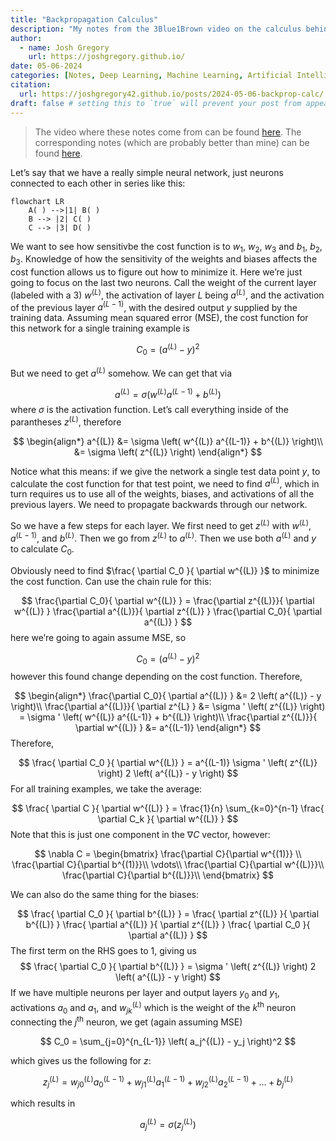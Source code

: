 ```yaml
---
title: "Backpropagation Calculus"
description: "My notes from the 3Blue1Brown video on the calculus behind backpropagation"
author:
  - name: Josh Gregory
    url: https://joshgregory.github.io/
date: 05-06-2024
categories: [Notes, Deep Learning, Machine Learning, Artificial Intelligence] # self-defined categories
citation: 
  url: https://joshgregory42.github.io/posts/2024-05-06-backprop-calc/ 
draft: false # setting this to `true` will prevent your post from appearing on your listing page until you're ready!
---
```


> The video where these notes come from can be found [here](https://www.youtube.com/watch?time_continue=1&v=tIeHLnjs5U8&embeds_referring_euri=https%3A%2F%2Fwww.3blue1brown.com%2F&feature=emb_logo). The corresponding notes (which are probably better than mine) can be found [here](https://www.3blue1brown.com/lessons/backpropagation-calculus).

Let's say that we have a really simple neural network, just neurons connected to each other in series like this:

```mermaid
flowchart LR
    A( ) -->|1| B( )
    B --> |2| C( )
    C --> |3| D( )
```

We want to see how sensitivbe the cost function is to $w_1$, $w_2$, $w_3$ and $b_1$, $b_2$, $b_3$. Knowledge of how the sensitivity of the weights and biases affects the cost function allows us to figure out how to minimize it. Here we're just going to focus on the last two neurons. Call the weight of the current layer (labeled with a 3) $w^{(L)}$, the activation of layer $L$ being $a^{(L)}$, and the activation of the previous layer $a^{(L-1)}$, with the desired output $y$ supplied by the training data. Assuming mean squared error (MSE), the cost function for this network for a single training example is

$$
C_0 = \left( a^{(L)} - y \right)^2
$$

But we need to get $a^{(L)}$ somehow. We can get that via

$$
a^{(L)} = \sigma \left( w^{(L)} a^{(L-1)} + b^{(L)} \right)
$$
where $\sigma$ is the activation function. Let's call everything inside of the parantheses $z^{(L)}$, therefore

$$
\begin{align*}
a^{(L)} &= \sigma \left( w^{(L)} a^{(L-1)} + b^{(L)} \right)\\
&= \sigma \left( z^{(L)} \right)
\end{align*}
$$

Notice what this means: if we give the network a single test data point $y$, to calculate the cost function for that test point, we need to find $a^{(L)}$, which in turn requires us to use all of the weights, biases, and activations of all the previous layers. We need to propagate backwards through our network.


So we have a few steps for each layer. We first need to get $z^{(L)}$ with $w^{(L)}$, $a^{(L-1)}$, and $b^{(L)}$. Then we go from $z^{(L)}$ to $a^{(L)}$. Then we use both $a^{(L)}$ and $y$ to calculate $C_0$.

Obviously need to find $\frac{ \partial C_0 }{ \partial w^{(L)} }$ to minimize the cost function. Can use the chain rule for this:

$$
\frac{\partial C_0}{ \partial w^{(L)} } = \frac{\partial z^{(L)}}{ \partial w^{(L)} } \frac{\partial a^{(L)}}{ \partial z^{(L)} } \frac{\partial C_0}{ \partial a^{(L)} }
$$
here we're going to again assume MSE, so

$$
C_0 = \left( a^{(L)} - y \right)^2
$$
however this found change depending on the cost function. Therefore,

$$
\begin{align*}
\frac{\partial C_0}{ \partial a^{(L)} } &= 2 \left( a^{(L)} - y \right)\\
\frac{\partial a^{(L)}}{ \partial z^{L} } &= \sigma ' \left( z^{(L)} \right) = \sigma ' \left( w^{(L)} a^{(L-1)} + b^{(L)} \right)\\
\frac{\partial z^{(L)}}{ \partial w^{(L)} } &= a^{(L-1)}
\end{align*}
$$
Therefore,

$$
\frac{ \partial C_0 }{ \partial w^{(L)} } = a^{(L-1)} \sigma ' \left( z^{(L)} \right) 2 \left( a^{(L)} - y \right)
$$
For all training examples, we take the average:

$$
\frac{ \partial C }{ \partial w^{(L)} } = \frac{1}{n} \sum_{k=0}^{n-1} \frac{ \partial C_k }{ \partial w^{(L)} }
$$
Note that this is just one component in the $\nabla C$ vector, however:

$$
\nabla C = 
\begin{bmatrix}
\frac{\partial C}{\partial w^{(1)}} \\
\frac{\partial C}{\partial b^{(1)}}\\
\vdots\\
\frac{\partial C}{\partial w^{(L)}}\\
\frac{\partial C}{\partial b^{(L)}}\\
\end{bmatrix}
$$

We can also do the same thing for the biases:

$$
\frac{ \partial C_0 }{ \partial b^{(L)} } = \frac{ \partial z^{(L)} }{ \partial b^{(L)} } \frac{ \partial a^{(L)} }{ \partial z^{(L)} } \frac{ \partial C_0 }{ \partial a^{(L)} }
$$
The first term on the RHS goes to 1, giving us
$$
\frac{ \partial C_0 }{ \partial b^{(L)} } = \sigma ' \left( z^{(L)} \right) 2 \left( a^{(L)} - y \right)
$$
If we have multiple neurons per layer and output layers $y_0$ and $y_1$, activations $a_0$ and $a_1$, and $w_{jk}^{(L)}$ which is the weight of the $k^{\text{th}}$ neuron connecting the $j^{\text{th}}$ neuron, we get (again assuming MSE)

$$
C_0 = \sum_{j=0}^{n_{L-1}} \left( a_j^{(L)} - y_j \right)^2
$$

which gives us the following for $z$:

$$
z_{j}^{(L)} = w_{j0}^{(L)} a_0^{(L-1)} + w_{j1}^{(L)} a_1^{(L-1)} + w_{j2}^{(L)} a_2^{(L-1)} + \ldots + b_j^{(L)}
$$

which results in

$$
a_j^{(L)} = \sigma \left( z_j^{(L)} \right)
$$